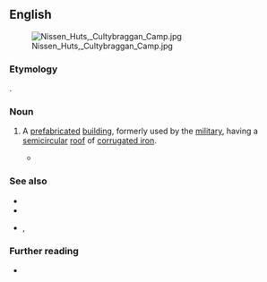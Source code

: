 ==English==
[[File:Nissen Huts, Cultybraggan Camp.jpg|thumb]]

===Etymology===
{{named-after|en|nat=Canadian|occ=engineer|Peter Norman Nissen|wplink==|born=1871|died=1930}}.

===Noun===
{{en-noun}}

# {{lb|en|British}} A [[prefabricated]] [[building]], formerly used by the [[military]], having a [[semicircular]] [[roof]] of [[corrugated iron]].
#* {{quote-book|en|editors=James Campbell et al.|title=Studies in Construction History|year=2015|publisher=|pageurl=https://books.google.com/books?id=JDXUDgAAQBAJ&pg=PA244&dq=%22Nissen+hut%22&hl=&cd=4&source=gbs_api#v=onepage&q=%22Nissen%20hut%22&f=false|isbn=978-0-9928751-1-4|page=244|passage=A group of six men could erect a '''Nissen hut''' in just four hours. Its design could be easily modified for a range of uses such as hospitals, kitchens, drying rooms and bathhouses.}}

===See also===
* {{l|en|Iris hut}}
* {{l|en|Romney hut}}
* {{l|en|Quonset}}, {{l|en|Quonset hut}}

===Further reading===
* {{pedia}}